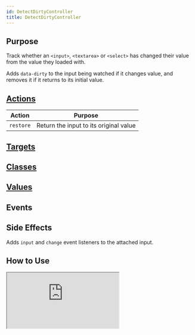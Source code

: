 ```yaml
---
id: DetectDirtyController
title: DetectDirtyController
---
```




## Purpose

Track whether an `<input>`, `<textarea>` or `<select>` has changed their value from the value they loaded with.

Adds `data-dirty` to the input being watched if it changes value, and removes it if it returns to its initial value.


## [Actions](https://stimulus.hotwire.dev/reference/actions)

| Action | Purpose |
| --- | --- |
| `restore` | Return the input to its original value |

## [Targets](https://stimulus.hotwire.dev/reference/targets)
<NoTargets/>

## [Classes](https://stimulus.hotwire.dev/reference/classes)
<NoClasses/>

## [Values](https://stimulus.hotwire.dev/reference/values)
<NoValues/>

## Events
<NoEvents/>

## Side Effects

Adds `input` and `change` event listeners to the attached input.



## How to Use

<iframe
  src="https:///stimulus-library.netlify.appcontrollers/detect_dirty_controller.html"
  style={{width: "100%", height: "500px", border: "0", borderRadius: "4px", overflow: "hidden"}}
  sandbox="allow-forms allow-modals allow-popups allow-presentation allow-same-origin allow-scripts"
/>
